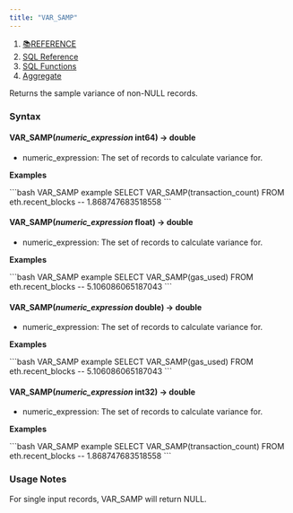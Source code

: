 ```yaml
---
title: "VAR_SAMP"
---
```


1. [📚REFERENCE](/reference)
2. [SQL Reference](/reference/sql-reference)
3. [SQL Functions](/reference/sql-reference/all-functions)
4. [Aggregate](/reference/sql-reference/all-functions/aggregate)

Returns the sample variance of non-NULL records.

### Syntax

#### VAR\_SAMP(*numeric\_expression* int64) → double

* numeric\_expression: The set of records to calculate variance for.

**Examples**

<CodeGroup>
  ```bash VAR_SAMP example
  SELECT VAR_SAMP(transaction_count) 
  FROM eth.recent_blocks
  -- 1.868747683518558
  ```
</CodeGroup>

#### VAR\_SAMP(*numeric\_expression* float) → double

* numeric\_expression: The set of records to calculate variance for.

**Examples**

<CodeGroup>
  ```bash VAR_SAMP example
  SELECT VAR_SAMP(gas_used) 
  FROM eth.recent_blocks
  -- 5.106086065187043
  ```
</CodeGroup>

#### VAR\_SAMP(*numeric\_expression* double) → double

* numeric\_expression: The set of records to calculate variance for.

**Examples**

<CodeGroup>
  ```bash VAR_SAMP example
  SELECT VAR_SAMP(gas_used) 
  FROM eth.recent_blocks
  -- 5.106086065187043
  ```
</CodeGroup>

#### VAR\_SAMP(*numeric\_expression* int32) → double

* numeric\_expression: The set of records to calculate variance for.

**Examples**

<CodeGroup>
  ```bash VAR_SAMP example
  SELECT VAR_SAMP(transaction_count) 
  FROM eth.recent_blocks
  -- 1.868747683518558
  ```
</CodeGroup>

### Usage Notes

For single input records, VAR\_SAMP will return NULL.

